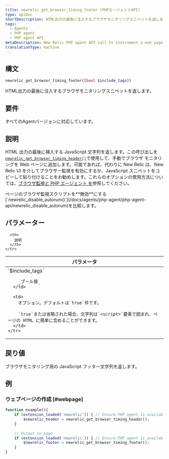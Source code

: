 ```yaml
---
title: newrelic_get_browser_timing_footer (PHPエージェントAPI)
type: apiDoc
shortDescription: HTML出力の最後に注入するブラウザモニタリングスニペットを返します。
tags:
  - Agents
  - PHP agent
  - PHP agent API
metaDescription: New Relic PHP agent API call to instrument a web page with browser monitoring. Pair with newrelic_get_browser_timing_header.
translationType: machine
---
```


## 構文

```php
newrelic_get_browser_timing_footer([bool $include_tags])
```

HTML出力の最後に注入するブラウザモニタリングスニペットを返します。

## 要件

すべてのAgentバージョンに対応しています。

## 説明

HTML 出力の最後に挿入する JavaScript 文字列を返します。この呼び出しを[`newrelic_get_browser_timing_header()`](/docs/agents/php-agent/php-agent-api/newrelic_get_browser_timing_header)で使用して、手動でブラウザ モニタリングを Web ページに追加します。可能であれば、代わりに New Relic は、New Relic UI を介してブラウザー監視を有効にするか、JavaScript スニペットをコピーして貼り付けることをお勧めします。これらのオプションの使用方法については、[ブラウザ監視と PHP エージェント を](/docs/agents/php-agent/features/page-load-timing-php)参照してください。

<Callout variant="tip">
  ページのブラウザ監視スクリプトを**無効**にする[`newrelic_disable_autorum()`](/docs/agents/php-agent/php-agent-api/newrelic_disable_autorum)を比較します。
</Callout>

## パラメーター

<table>
  <thead>
    <tr>
      <th width="25%">
        パラメータ
      </th>

      <th>
        説明
      </th>
    </tr>
  </thead>

  <tbody>
    <tr>
      <td>
        `$include_tags`

        _ブール値_
      </td>

      <td>
        オプション。デフォルトは`true`件です。

        `true`または省略された場合、文字列は`<script>`要素で囲まれ、ページの HTML に簡単に含めることができます。
      </td>
    </tr>
  </tbody>
</table>

## 戻り値

ブラウザモニタリング用の JavaScript フッター文字列を返します。

## 例

### ウェブページの作成 [#webpage]

```php
function example(){
    if (extension_loaded('newrelic')) { // Ensure PHP agent is available
        $newrelic_header = newrelic_get_browser_timing_header();
    }
    
    // Output to page
    if (extension_loaded('newrelic')) { // Ensure PHP agent is available
        $newrelic_footer = newrelic_get_browser_timing_footer();
    }
}
```